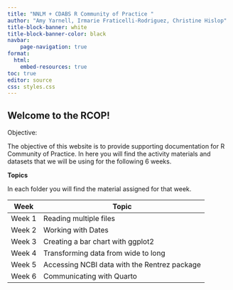 ```yaml
---
title: "NNLM + CDABS R Community of Practice "
author: "Amy Yarnell, Irmarie Fraticelli-Rodriguez, Christine Hislop"
title-block-banner: white
title-block-banner-color: black
navbar:
    page-navigation: true
format: 
  html:
    embed-resources: true
toc: true
editor: source
css: styles.css
---
```


## Welcome to the RCOP!

Objective: 

The objective of this website is to provide supporting documentation for R Community of Practice. In here you will find the activity materials and datasets that we will be using for the following 6 weeks.

**Topics**

In each folder you will find the material assigned for that week.

| Week  | Topic |
| ------------- | ------------- |
| Week 1  | Reading multiple files  |
| Week 2  | Working with Dates  |
| Week 3  | Creating a bar chart with ggplot2 |
| Week 4  | Transforming data from wide to long |
| Week 5  | Accessing NCBI data with the Rentrez package |
| Week 6  | Communicating with Quarto  |